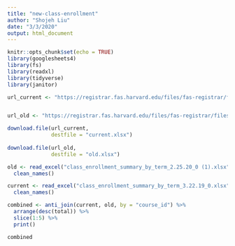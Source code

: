 ```yaml
---
title: "new-class-enrollment"
author: "Shojeh Liu"
date: "3/3/2020"
output: html_document
---
```


```r
knitr::opts_chunk$set(echo = TRUE)
library(googlesheets4)
library(fs)
library(readxl)
library(tidyverse)
library(janitor)
```

```r
url_current <- "https://registrar.fas.harvard.edu/files/fas-registrar/files/class_enrollment_summary_by_term_2.25.20_0.xlsx"


url_old <- "https://registrar.fas.harvard.edu/files/fas-registrar/files/class_enrollment_summary_by_term_3.22.19_0.xlsx"

download.file(url_current,
              destfile = "current.xlsx")
              
download.file(url_old,
              destfile = "old.xlsx")

```

```r
old <- read_excel("class_enrollment_summary_by_term_2.25.20_0 (1).xlsx", skip = 3) %>%
  clean_names() 

current <- read_excel("class_enrollment_summary_by_term_3.22.19_0.xlsx", skip=3) %>%
  clean_names()

combined <- anti_join(current, old, by = "course_id") %>%
  arrange(desc(total)) %>%
  slice(1:5) %>%
  print()

combined
```


